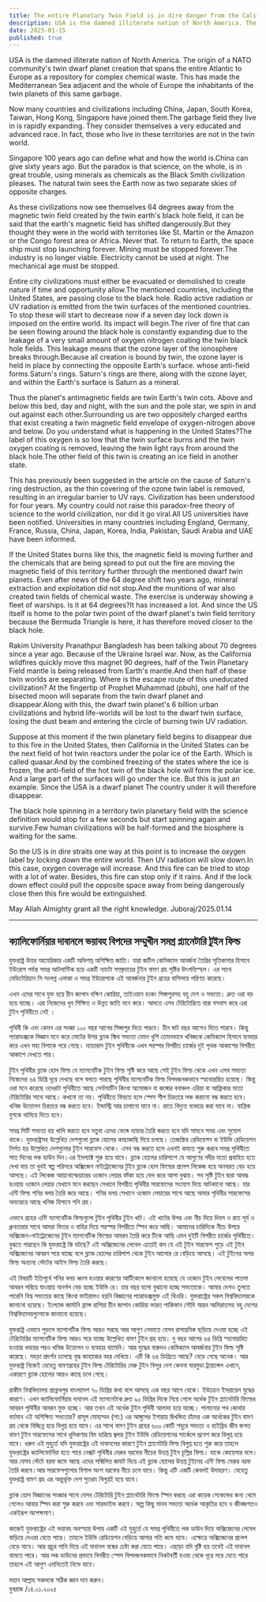 ```yaml
---
title: The entire Planetary Twin Field is in dire danger from the California wildfires
description: USA is the damned illiterate nation of North America. The origin of a NATO community's twin dwarf planet creation that spans the entire Atlantic to Europe as a repository for complex chemical waste. This has made the Mediterranean Sea adjacent and the whole of Europe the inhabitants of the twin planets of this same garbage.
date: 2025-01-15
published: true
---
```


USA is the damned illiterate nation of North America. The origin of a NATO community's twin dwarf planet creation that spans the entire Atlantic to Europe as a repository for complex chemical waste.
This has made the Mediterranean Sea adjacent and the whole of Europe the inhabitants of the twin planets of this same garbage.

Now many countries and civilizations including China, Japan, South Korea, Taiwan, Hong Kong, Singapore have joined them.The garbage field they live in is rapidly expanding. They consider themselves a very educated and advanced race. In fact, those who live in these territories are not in the twin world.

Singapore 100 years ago can define what and how the world is.China can give sixty years ago. But the paradox is that science, on the whole, is in great trouble, using minerals as chemicals as the Black Smith civilization pleases. The natural twin sees the Earth now as two separate skies of opposite charges.

As these civilizations now see themselves 64 degrees away from the magnetic twin field created by the twin earth's black hole field, it can be said that the earth's magnetic field has shifted dangerously.But they thought they were in the world with territories like St. Martin or the Amazon or the Congo forest area or Africa. Never that. To return to Earth, the space ship must stop launching forever. Mining must be stopped forever.The industry is no longer viable. Electricity cannot be used at night. The mechanical age must be stopped.

Entire city civilizations must either be evacuated or demolished to create nature if time and opportunity allow.The mentioned countries, including the United States, are passing close to the black hole. Radio active radiation or UV radiation is emitted from the twin surfaces of the mentioned countries. To stop these will start to decrease now if a seven day lock down is imposed on the entire world. Its impact will begin.The river of fire that can be seen flowing around the black hole is constantly expanding due to the leakage of a very small amount of oxygen nitrogen coating the twin black hole fields. This leakage means that the ozone layer of the ionosphere breaks through.Because all creation is bound by twin, the ozone layer is held in place by connecting the opposite Earth's surface. whose anti-field forms Saturn's rings. Saturn's rings are there, along with the ozone layer, and within the Earth's surface is Saturn as a mineral.

Thus the planet's antimagnetic fields are twin Earth's twin cots. Above and below this bed, day and night, with the sun and the pole star, we spin in and out against each other.Surrounding us are two oppositely charged earths that exist creating a twin magnetic field envelope of oxygen-nitrogen above and below.
Do you understand what is happening in the United States?The label of this oxygen is so low that the twin surface burns and the twin oxygen coating is removed, leaving the twin light rays from around the black hole.The other field of this twin is creating an ice field in another state.

This has previously been suggested in the article on the cause of Saturn's ring destruction, as the thin covering of the ozone twin label is removed, resulting in an irregular barrier to UV rays. Civilization has been understood for four years. My country could not raise this paradox-free theory of science to the world civilization, nor did it go viral.All US universities have been notified. Universities in many countries including England, Germany, France, Russia, China, Japan, Korea, India, Pakistan, Saudi Arabia and UAE have been informed.

If the United States burns like this, the magnetic field is moving further and the chemicals that are being spread to put out the fire are moving the magnetic field of this territory further through the mentioned dwarf twin planets. Even after news of the 64 degree shift two years ago, mineral extraction and exploitation did not stop.And the munitions of war also created twin fields of chemical waste. The exercise is underway showing a fleet of warships. Is it at 64 degrees?It has increased a lot. And since the US itself is home to the polar twin point of the dwarf planet's twin field territory because the Bermuda Triangle is here, it has therefore moved closer to the black hole.

Rakim University Pranathpur Bangladesh has been talking about 70 degrees since a year ago. Because of the Ukraine Israel war. Now, as the California wildfires quickly move this magnet 90 degrees, half of the Twin Planetary Field mantle is being released from Earth's mantle.And then half of these twin worlds are separating. Where is the escape route of this uneducated civilization?
At the fingertip of Prophet Muhammad (pbuh), one half of the bisected moon will separate from the twin dwarf planet and disappear.Along with this, the dwarf twin planet's 6 billion urban civilizations and hybrid life-worlds will be lost to the dwarf twin surface, losing the dust beam and entering the circle of burning twin UV radiation.

Suppose at this moment if the twin planetary field begins to disappear due to this fire in the United States, then California in the United States can be the next field of hot twin reactors under the polar ice of the Earth. Which is called quasar.And by the combined freezing of the states where the ice is frozen, the anti-field of the hot twin of the black hole will form the polar ice. And a large part of the surfaces will go under the ice. But this is just an example. Since the USA is a dwarf planet
The country under it will therefore disappear.

The black hole spinning in a territory twin planetary field with the science definition would stop for a few seconds but start spinning again and survive.Few human civilizations will be half-formed and the biosphere is waiting for the same.

So the US is in dire straits one way at this point is to increase the oxygen label by locking down the entire world. Then UV radiation will slow down.In this case, oxygen coverage will increase. And this fire can be tried to stop with a lot of water. Besides, this fire can stop only if it rains. And if the lock down effect could pull the opposite space away from being dangerously close then this fire would be extinguished.

May Allah Almighty grant all the right knowledge.
Juboraj/2025.01.14

---

## ক‍্যালিফোর্নিয়ার দাবানলে ভয়াবহ বিপদের সম্মুখীন সমগ্র প্ল‍্যানেটারি টুইন ফিল্ড

যুক্তরাষ্ট্র উত্তর আমেরিকার একটি অভিশপ্ত অশিক্ষিত জাতি। যারা জটিল কেমিক‍্যাল আবর্জনা তৈরির সূতিকাগার হিসাবে ইউরোপ পর্যন্ত সমগ্র আটলান্টিক হয়ে একটি ন‍্যাটো সম্প্রদায়ের টুইন বামণ গ্রহ সৃষ্টির উৎপত্তিস্হল।
এর সাথে মেডিটেরিয়ান সি সংলগ্ন এলাকা ও সমগ্র  ইউরোপকে এই আবর্জনার টুইন গ্রহের বাসিন্দায়  পরিণত করেছে।

এখন এদের সাথে যুক্ত হয়ে চীন জাপান দক্ষিণ কোরিয়া, তাইওয়ান হংকং সিঙ্গাপুরসহ বহু দেশ ও সভ‍্যতা। দ্রুত ওরা বড় হয়ে যাচ্ছে। এরা নিজেদের খুব শিক্ষিত ও উন্নত জাতি মনে করে। আদতে এসব টেরিটোরিতে যারা বসবাস করে এরা টুইন পৃথিবীতে নেই ।

পৃথিবী কি এবং কেমন এর সংজ্ঞা ১০০ বছর আগের সিঙ্গাপুর দিতে পারবে।  চীন ষাট বছর আগেও দিতে পারবে। কিন্তু প‍্যারাডক্সকে বিজ্ঞান মনে করে মোটের উপর ব্ল‍্যাক স্মিথ সভ‍্যতা যেমন খুশি তেমনভাবে খনিজকে ক‍েমিক‍্যাল হিসাবে  ব‍্যবহার করে এখন মহা বিপাকে পরে গেছে। ন‍্যাচারাল টুইন পৃথিবীকে এখন পরস্পর বিপরীত চার্জের দুই পৃথক আকাশের বিপরীত আকাশে দেখতে পায়।

টুইন পৃথিবীর ব্ল‍্যাক হোল ফিল্ড যে ম‍্যাগনেটিক টুইন ফিল্ড সৃষ্টি করে আছে সেই টুইন ফিল্ড থেকে এখন এসব সভ‍্যতা নিজেদের ৬৪ ডিগ্রি দূরে দেখছে বলে বলতে পারছে পৃথিবীর ম‍্যাগনেটিক ফিল্ড বিপদজনকভাবে স্হানান্তরিত হয়েছে। কিন্তু ওরা মনে করেছে ওদেরটা পৃথিবীতে আছে  সেন্টমার্টিন কিংবা অ‍্যামাজন বা কঙ্গোর বনাঞ্চল এরিয়া বা  আফ্রিকার মতো টেরিটোরির সাথে আছে। কখনো তা নয়। পৃথিবীতে ফিরতে হলে স্পেস শীপ চিরতরে লঞ্চ করানো বন্ধ করতে হবে। খনিজ উত্তোলন চিরতরে বন্ধ করতে হবে। ইন্ডাস্ট্রি আর চালানো যাবে না। রাতে বিদ‍্যুত ব‍্যবহার করা যাবে না। যান্ত্রিক যুগকে থামিয়ে দিতে হবে।

সমগ্র সিটি সভ‍্যতা হয় খালি করতে হবে নতুবা এদের ভেঙ্গে ন‍্যাচার তৈরি করতে হবে যদি সামনে সময় এবং সুযোগ থাকে। যুক্তরাষ্ট্রসহ উল্লেখিত দেশগুলো ব্ল‍্যাক হোলের কাছাকাছি দিয়ে চলছে। তেজস্ক্রিয় রেডিয়েশন বা ইউভি রেডিয়েশন নির্গত হয় উল্লেখিত দেশগুলোর টুইন সারফেস থেকে। এসব বন্ধ করতে হলে এখনই কমতে শুরু করবে সমগ্র পৃথিবীতে সাত দিনের লক ডাউন দিন।এর ইমপ‍্যাক্ট শুরু হয়ে যাবে।
ব্ল‍্যাক হোলের চারিপাশে যে আগুণের নদীর মতো প্রবাহিত হতে দেখা যায় তা খুবই স্বল্প পরিসরে অক্সিজেন নাইট্রোজেনের টুইন ব্ল‍্যাক হোল ফিল্ডের প্রলেপ লিকেজ হয়ে অনবরত বেড় হয়ে আসছে। এই লিকেজ আয়নোস্ফেয়ারের ওজোন লেয়ার ফাঁকা হয়ে ভেদ করে আসা বুঝায়। সব সৃষ্টি টুইন দ্বারা আবদ্ধ হওয়ায় ওজোন লেয়ার যেখানে মনে করছেন সেখানে বিপরীত পৃথিবীর সারফেসের সংযোগ দিয়ে আটকানো আছে। যার এন্টি ফিল্ড শনির বলয় তৈরি করে আছে। শনির ‍বলয় সেখানে ওজোন লেয়ারের সাথে আছে আবার পৃথিবীর সারফেসের অভ‍্যন্তরে আছে খনিজ হিসাবে শনি গ্রহ।

এভাবে গ্রহের এন্টি ম‍্যাগনেটিক ফিল্ডগুলো টুইন পৃথিবীর টুইন খাট। এই খাটের উপর এবং নীচ দিয়ে দিবস ও রাত সূর্য ও ধ্রুবতারার সাথে আমরা ভিতর ও বাহির দিয়ে পরস্পর বিপরীতে স্পিন করে আছি। আমাদের চারিদিকে নীচে উপরে অক্সিজেন-নাইট্রোজেনের টুইন ম‍্যাগনেটিক ফিল্ডের আবরন তৈরি করে টিকে আছি এমন দুইটি বিপরীত চার্জের পৃথিবীতে।
বুঝতে পারছেন কি যুক্তরাষ্ট্রে কি ঘটছে? এই অক্সিজেনের লেবেল এতোই কম যে এই টুইন সারফেস পুড়ে এই টুইন অক্সিজেনের আবরন সরে যাচ্ছে বলে ব্ল‍্যাক হোলের চারিপাশ থেকে টুইন আলোর রে বেড়িয়ে আসছে। এই টুইনের  অপর ফিল্ড অন‍্যান‍্য স্টেটের আইস ফিল্ড তৈরি করছে।

এই বিষয়টি ইতিপূর্বে শনির বলয় ধ্বংস হওয়ার কারণের আর্টিকেলে   জানানো হয়েছে যে ওজোন টুইন লেবেলের পাতলা আবরন সরিয়ে যাওয়ায় অনর্গল বেড় হচ্ছে ইউভি রে। চার বছর হলো বুঝানো হচ্ছে সভ‍্যতাকে। আমার দেশও তুলতে পারেনি বিশ্ব সভ‍্যতার কাছে কিংবা ভাইরালও হয়নি বিজ্ঞানের প‍্যারাডক্সমুক্ত এই থিওরি। যুক্তরাষ্ট্রের সকল বিশ্ববিদ্যালয়কে জানানো হয়েছে। ইংল‍্যান্ড জার্মানি ফ্রান্স রাশিয়া চীন জাপান কোরিয়া ভারত পাকিস্তান সৌদি আরব আমিরাতসহ বহু দেশের বিশ্ববিদ্যালয়গুলোকে  জানানো হয়েছে।

যুক্তরাষ্ট্র এভাবে পুড়লে ম‍্যাগনেটিক ফিল্ড আরও সরছে আর আগুণ নেভাতে যেসব রাসায়নিক ছড়িয়ে দেওয়া হচ্ছে এই টেরিটোরির ম‍্যাগনেটিক ফিল্ড আরও সরে  যাচ্ছে উল্লেখিত বামণ টুইন গ্রহ হয়ে। দু বছর আগের ৬৪ ডিগ্রি স্হানান্তরিত হওয়ার খবরের পরও খনিজ  উত্তোলন ও ব‍্যবহার থামেনি। আর যুদ্ধের বারুদও কেমিক‍্যাল আবর্জনার টুইন ফিল্ড সৃষ্টি করেছে। মহড়া প্রদর্শন চলেছে যুদ্ধ জাহাজের বহর দেখিয়ে। এটি কি ৬৪ ডিগ্রিতে আছে? বেড়ে গেছে অনেক। আর যুক্তরাষ্ট্র নিজেই যেহেতু বামণগ্রহের টুইন ফিল্ড টেরিটোরির মেরু টুইন  বিন্দুর দেশ কেননা বারমুডা ট্রায়াঙ্গেল এখানে, একারণে ব্ল‍্যাক হোলের আরও কাছে চলে গেছে। 

রাকীম বিশ্ববিদ্যালয় প্রান্নাথপুর বাংলাদেশ ৭০ ডিগ্রির কথা বলে আসছে এক বছর আগে থেকে। ইউক্রেন ইসরায়েল যুদ্ধের কারণে। এখন ক‍্যালিফোর্নিয়ার দা‍বানল এই ম‍্যাগনেটকে দ্রুত ৯০ ডিগ্রির দিকে নিয়ে গেলে অর্ধেক টুইন প্ল‍্যানেটারি ফিল্ডের আবরন পৃথিবীর আবরন মুক্ত হচ্ছে। আর তখন এই অর্ধেক টুইন পৃথিবী আলাদা হয়ে যাচ্ছে। পালানোর পথ কোথায় বর্তমান এই অশিক্ষিত সভ‍্যতার?
রাসূল মোহাম্মদ (সা:) এর আঙ্গুলের ইশারায় দ্বিখন্ডিত চাঁদের এক অর্ধেকের টুইন বামণ গ্রহ থেকে বিচ্ছিন্ন হয়ে বিলুপ্ত হয়ে যাবে। এর সাথে বামণ টুইন গ্রহের ৬০০ কোটি শহুরে সভ‍্যতা ও হাইব্রিড জীব জগত বামণ টুইন সারফেসের সাথে ধূলিকণার বিম হারিয়ে জ্বলন্ত টুইন ইউভি রেডিয়েশনের সার্কেলে প্রবেশ করে বিলুপ্ত হয়ে যাবে। ধরুন এই মুহুর্তে যদি যুক্তরাষ্ট্রের এই দাবানলের কারণে টুইন প্ল‍্যানেটারি ফিল্ড বিলুপ্ত হতে শুরু করে তাহলে যুক্তরাষ্ট্রের ক‍্যালিফোর্নিয়া হতে পারে নেক্সট পৃথিবীর মেরুর বরফের নীচের উত্তপ্ত টুইন চূল্লির ফিল্ড। যাকে কোয়েসার বলে।
আর যেসব স্টেটে বরফ জমে আছে এদের সন্মিলিত জমাট দিয়ে এই ব্ল‍্যাক হোলের উত্তপ্ত টুইনের এন্টি ফিল্ড মেরুর বরফ তৈরি করবে।আর সারফেসগুলোর বিশাল অংশ  বরফের নীচে চলে যাবে।  কিন্তু এটি একটি কেবলই উদাহরণ। যেহেতু যুক্তরাষ্ট্র বামণ গ্রহ
এর অন্তুর্ভূক্ত দেশ সুতরাং বিলুপ্তই হয়ে যাবে।

ব্ল‍্যাক হোল বিজ্ঞানের সংজ্ঞার সাথে যেসব টেরিটোরি টুইন প্ল‍্যানেটারি ফিল্ডে স্পিন করছে এরা কয়েক সেকেন্ডের জন‍্য থেমে গেলেও আবার স্পিন করা শুরু করবে এবং সারভাইভ করবে। অল্প কিছু মানব সভ‍্যতা অর্ধেক আকৃতির হবে ও জীবজগতও একইরূপ অপেক্ষমাণ।

কাজেই যুক্তরাষ্ট্রের এই ভয়াবহ অবস্হায় উপায় একটি এই মুহুর্তে যে সমগ্র পৃথিবীতে লক ডাউন দিয়ে অক্সিজেনের লেবেল বাড়িয়ে দেওয়া যেতে পারে। তাহলে ইউভি রেডিয়েশন বেড়িয়ে আসার গতি কমে যাবে। এক্ষেত্রে অক্সিজেনের প্রলেপ বেড়ে যাবে। আর প্রচুর পানি দিয়ে এই দাবানল বন্ধের চেষ্টা করা যেতে পারে। এছাড়া যদি বৃষ্টি হয় তবেই এই দাবানল থামতে পারে। আর লক ডাউনের প্রভাবে বিপরীত স্পেস বিপদজনকভাবে নিকটবর্তী হওয়া থেকে দূরে সরে যেতে পারে তাহলে এই আগুণ এমনিতেই নিভে যাবে।

মহান আল্লাহ সকলকে সঠিক জ্ঞান দান করুন।   
যুবরাজ /১৪.০১.২০২৫

